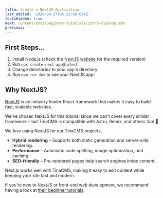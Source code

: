 ```yaml
---
title: Create a NextJS Application
last_edited: '2025-03-27T05:22:08.634Z'
tocIsHidden: true
next: content/docs/beginner-tutorials/intro-cleanup.mdx
previous: ''
---
```


## First Steps...

1. Install Node.js (check the [NextJS website ](https://nextjs.org/docs/app/getting-started/installation)for the required version)
2. Run `npx create-next-app@latest`
3. Change directories to your app's directory
4. Run `npm run dev` to see your NextJS app!

## Why NextJS?

[NextJS](https://nextjs.org/) is an industry leader React framework that makes it easy to build fast, scalable websites.

We've chosen NextJS for this tutorial since we can't cover every similar framework – but TinaCMS is compatible with Astro, Remix, and others too! 🚀

We love using NextJS for our TinaCMS projects.

* **Hybrid rendering** – Supports both static generation and server-side rendering.
* **Performance** – Automatic code splitting, image optimization, and caching.
* **SEO-friendly** – Pre-rendered pages help search engines index content.

Next.js works well with TinaCMS, making it easy to edit content while keeping your site fast and modern.

If you're new to NextJS or front-end web development, we recommend having a look at [their beginner tutorials](https://nextjs.org/learn).
